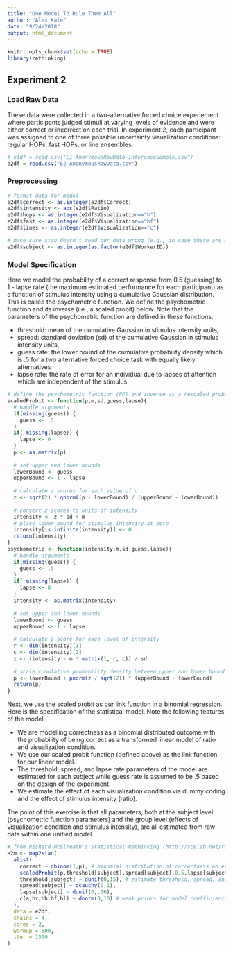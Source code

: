 ```yaml
---
title: "One Model To Rule Them All"
author: "Alex Kale"
date: "9/24/2018"
output: html_document
---
```


```r
knitr::opts_chunk$set(echo = TRUE)
library(rethinking)
```

## Experiment 2

### Load Raw Data

These data were collected in a two-alternative forced choice experiement where participants judged stimuli at varying levels of evidence and were either correct or incorrect on each trial. In experiment 2, each participant was assigned to one of three possible uncertainty visualization conditions: regular HOPs, fast HOPs, or line ensembles.

```r
# e1df = read.csv("E1-AnonymousRawData-InferenceSample.csv")
e2df = read.csv("E2-AnonymousRawData.csv")
```

### Preprocessing

```r
# format data for model
e2df$correct <- as.integer(e2df$Correct)
e2df$intensity <- abs(e2df$Ratio)
e2df$hops <- as.integer(e2df$Visualization=="h")
e2df$fast <- as.integer(e2df$Visualization=="hf")
e2df$lines <- as.integer(e2df$Visualization=="c")

# make sure stan doesn't read our data wrong (e.g., in case there are missing subject ids)
e2df$subject <- as.integer(as.factor(e2df$WorkerID))
```

### Model Specification

Here we model the probability of a correct response from 0.5 (guessing) to 1 - lapse rate (the maximum estimated performance for each participant) as a function of stimulus intensity using a cumulative Gaussian distribution. This is called the psychometric function. We define the psychometric function and its inverse (i.e., a scaled probit) below. Note that the parameters of the psychometric function are defined in these functions:

* threshold: mean of the cumulative Gaussian in stimulus intensity units,
* spread: standard deviation (sd) of the cumulative Gaussian in stimulus intensity units,
* guess rate: the lower bound of the cumulative probability density which is .5 for a two alternative forced choice task with equally likely alternatives
* lapse rate: the rate of error for an individual due to lapses of attention which are independent of the stimulus

```r
# define the psychometric function (PF) and inverse as a rescaled probit, adding parameters for mean, sd, guess rate, and lapse rate of the PF
scaledProbit <- function(p,m,sd,guess,lapse){
  # handle arguments
  if(missing(guess)) {
    guess <- .5
  }
  if( missing(lapse)) {
    lapse <- 0    
  }
  p <- as.matrix(p)
  
  # set upper and lower bounds
  lowerBound <- guess
  upperBound <- 1 - lapse
  
  # calculate z scores for each value of p
  z <- sqrt(2) * qnorm((p - lowerBound) / (upperBound - lowerBound)) 
  
  # convert z scores to units of intensity
  intensity <- z * sd + m
  # place lower bound for stimulus intensity at zero
  intensity[is.infinite(intensity)] <- 0
  return(intensity)
}
psychometric <- function(intensity,m,sd,guess,lapse){
  # handle arguments
  if(missing(guess)) {
    guess <- .5
  }
  if( missing(lapse)) {
    lapse <- 0    
  }
  intensity <- as.matrix(intensity)
  
  # set upper and lower bounds
  lowerBound <- guess
  upperBound <- 1 - lapse
  
  # calculate z score for each level of intensity
  r <- dim(intensity)[1]
  c <- dim(intensity)[2]
  z <- (intensity - m * matrix(1, r, c)) / sd
  
  # scale cumulative probability density between upper and lower bound
  p <- lowerBound + pnorm(z / sqrt(2)) * (upperBound - lowerBound)
  return(p)
}
```


Next, we use the scaled probit as our link function in a binomial regression. Here is the specification of the statistical model. Note the following features of the model:

* We are modelling correctness as a binomial distributed outcome with the probability of being correct as a transformed linear model of ratio and visualization condition.
* We use our scaled probit function (defined above) as the link function for our linear model.
* The threshold, spread, and lapse rate parameters of the model are estimated for each subject while guess rate is assumed to be .5 based on the design of the experiment.
* We estimate the effect of each visualization condition via dummy coding and the effect of stimulus intensity (ratio).

The point of this exercise is that all parameters, both at the subject level (psychometric function parameters) and the group level (effects of visualization condition and stimulus intensity), are all estimated from raw data within one unified model.


```r
# from Richard McElreath's Statistical Rethinking (http://xcelab.net/rm/statistical-rethinking/)
e2m <- map2stan(
  alist(
    correct ~ dbinom(1,p), # binomial distribution of correctness on each trial
    scaledProbit(p,threshold[subject],spread[subject],0.5,lapse[subject]) <- a + br*ratio + bh*hops + bf*fast + bl*lines, # likelikehood function w/ scaled probit link
    threshold[subject] ~ dunif(0,15), # estimate threshold, spread, and lapse parameters of the PF for each subject
    spread[subject] ~ dcauchy(0,1),
    lapse[subject] ~ dunif(0,.06),
    c(a,br,bh,bf,bl) ~ dnorm(0,10) # weak priors for model coefficients
  ),
  data = e2df,
  chains = 4,
  cores = 2,
  warmup = 500,
  iter = 1500
)
```

<!-- ### Check Model Perfomance -->

<!-- This kind of Bayesian model samples from a Markov Chain Monte Claro algoritm to estimate each parameter in our model. Here we can see whether the four separate simulations we ran above converged (a sign of reliable estimates) and whether the any the samples from any simulation contain autocorrelation (a sign that out simulation got stuck at a given location in parameter space, and we should run the model fit again and possibly change our model specification or priors). For me this model seemed to run just fine. -->

<!-- ```{r} -->
<!-- plot(m) -->
<!-- ``` -->
